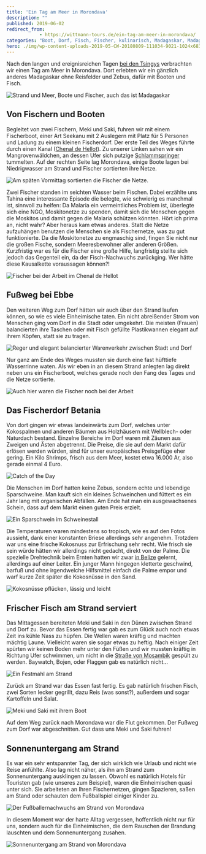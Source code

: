 ```yaml
---
title: 'Ein Tag am Meer in Morondava'
description: ""
published: 2019-06-02
redirect_from: 
            - https://wittmann-tours.de/ein-tag-am-meer-in-morondava/
categories: "Boot, Dorf, Fisch, Fischer, kulinarisch, Madagaskar, Madagaskar, Meer, Morondava, Strand"
hero: ./img/wp-content-uploads-2019-05-CW-20180809-111034-9021-1024x683.jpg
---
```

Nach den langen und ereignisreichen Tagen [bei den Tsingys](http://wittmann-tours.de/die-grossen-und-kleinen-tsingys) verbrachten wir einen Tag am Meer in Morondava. Dort erlebten wir ein gänzlich anderes Madagaskar ohne Reisfelder und Zebus, dafür mit Booten und Fisch.

![Strand und Meer, Boote und Fischer, auch das ist Madagaskar](./img/wp-content-uploads-2019-05-CW-20180809-111034-9021-1024x683.jpg)

<!--more-->

## Von Fischern und Booten

Begleitet von zwei Fischern, Meki und Saki, fuhren wir mit einem Fischerboot, einer Art Seekanu mit 2 Auslegern mit Platz für 5 Personen und Ladung zu einem kleinen Fischerdorf. Der erste Teil des Weges führte durch einen Kanal ([Chenal de Hellot](https://www.openstreetmap.org/way/240815849)). Zu unserer Linken sahen wir ein Mangrovenwäldchen, an dessen Ufer sich putzige [Schlammspringer](https://de.wikipedia.org/wiki/Schlammspringer) tummelten. Auf der rechten Seite lag Morondava, einige Boote lagen bei Niedrigwasser am Strand und Fischer sortierten ihre Netze.

![Am späten Vormittag sortierten die Fischer die Netze.](http://wittmann-tours.de/wp-content/uploads/2019/05/CW-20180809-111757-9044-1024x683.jpg)

Zwei Fischer standen im seichten Wasser beim Fischen. Dabei erzählte uns Tahina eine interessante Episode die belegte, wie schwierig es manchmal ist, sinnvoll zu helfen: Da Malaria ein vermeintliches Problem ist, überlegte sich eine NGO, Moskitonetze zu spenden, damit sich die Menschen gegen die Moskitos und damit gegen die Malaria schützen könnten. Hört ich prima an, nicht wahr? Aber heraus kam etwas anderes. Statt die Netze aufzuhängen benutzen die Menschen sie als Fischernetze, was zu gut funktionierte. Da die Moskitonetze zu engmaschig sind, fingen Sie nicht nur die großen Fische, sondern Meeresbewohner aller anderen Größen. Kurzfristig war es für die Fischer eine große Hilfe, langfristig stellte sich jedoch das Gegenteil ein, da der Fisch-Nachwuchs zurückging. Wer hätte diese Kausalkette voraussagen können?!

![Fischer bei der Arbeit im Chenal de Hellot](./img/wp-content-uploads-2019-05-CW-20180809-110422-9012-1024x683.jpg)

## Fußweg bei Ebbe

Den weiteren Weg zum Dorf hätten wir auch über den Strand laufen können, so wie es viele Einheimische taten. Ein nicht abreißender Strom von Menschen ging vom Dorf in die Stadt oder umgekehrt. Die meisten (Frauen) balancierten ihre Taschen oder mit Fisch gefüllte Plastikwannen elegant auf ihrem Köpfen, statt sie zu tragen.

![Reger und elegant balancierter Warenverkehr zwischen Stadt und Dorf](./img/wp-content-uploads-2019-05-CW-20180809-112825-9062-1024x683.jpg)

Nur ganz am Ende des Weges mussten sie durch eine fast hüfttiefe Wasserrinne waten. Als wir eben in an diesem Strand anlegten lag direkt neben uns ein Fischerboot, welches gerade noch den Fang des Tages und die Netze sortierte.

![Auch hier waren die Fischer noch bei der Arbeit](./img/wp-content-uploads-2019-05-CW-20180809-114035-9074-1024x683.jpg)

## Das Fischerdorf Betania

Von dort gingen wir etwas landeinwärts zum Dorf, welches unter Kokospalmen und anderen Bäumen aus Holzhäusern mit Wellblech- oder Naturdach bestand. Einzelne Bereiche im Dorf waren mit Zäunen aus Zweigen und Ästen abgetrennt. Die Preise, die sie auf dem Markt dafür erlösen werden würden, sind für unser europäisches Preisgefüge eher gering. Ein Kilo Shrimps, frisch aus dem Meer, kostet etwa 16.000 Ar, also gerade einmal 4 Euro.

![Catch of the Day](./img/wp-content-uploads-2019-05-CW-20180809-114408-7603-1024x683.jpg)

Die Menschen im Dorf hatten keine Zebus, sondern echte und lebendige Sparschweine. Man kauft sich ein kleines Schweinchen und füttert es ein Jahr lang mit organischen Abfällen. Am Ende hat man ein ausgewachsenes Schein, dass auf dem Markt einen guten Preis erzielt.

![Ein Sparschwein im Schweinestall](./img/wp-content-uploads-2019-05-KH-20180809-115315-8068-1024x683.jpg)

Die Temperaturen waren mindestens so tropisch, wie es auf den Fotos aussieht, dank einer konstanten Briese allerdings sehr angenehm. Trotzdem war uns eine frische Kokosnuss zur Erfrischung sehr recht. Wie frisch sie sein würde hätten wir allerdings nicht gedacht, direkt von der Palme. Die spezielle Drehtechnik beim Ernten hatten wir zwar [in Belize](http://wittmann-tours.de/die-garifuna-hauptstadt-dangriga/) gelernt, allerdings auf einer Leiter. Ein junger Mann hingegen kletterte geschwind, barfuß und ohne irgendwelche Hilfsmittel einfach die Palme empor und warf kurze Zeit später die Kokosnüsse in den Sand.

![Kokosnüsse pflücken, lässig und leicht](./img/wp-content-uploads-2019-05-CW-20180809-122030-9105-683x1024.jpg)

## Frischer Fisch am Strand serviert

Das Mittagessen bereiteten Meki und Saki in den Dünen zwischen Strand und Dorf zu. Bevor das Essen fertig war gab es zum Glück auch noch etwas Zeit ins kühle Nass zu hüpfen. Die Wellen waren kräftig und machten mächtig Laune. Vielleicht waren sie sogar etwas zu heftig. Nach einiger Zeit spürten wir keinen Boden mehr unter den Füßen und wir mussten kräftig in Richtung Ufer schwimmen, um nicht in die [Straße von Mosambik](https://de.wikipedia.org/wiki/Stra%C3%9Fe_von_Mosambik) gespült zu werden. Baywatch, Bojen, oder Flaggen gab es natürlich nicht…

![Ein Festmahl am Strand](./img/wp-content-uploads-2019-05-APC_1834-768x1024.jpg)

Zurück am Strand war das Essen fast fertig. Es gab natürlich frischen Fisch, zwei Sorten lecker gegrillt, dazu Reis (was sonst?), außerdem und sogar Kartoffeln und Salat.

![Meki und Saki mit ihrem Boot](./img/wp-content-uploads-2019-05-CW-20180809-112712-7602-1024x683.jpg)

Auf dem Weg zurück nach Morondava war die Flut gekommen. Der Fußweg zum Dorf war abgeschnitten. Gut dass uns Meki und Saki fuhren!

## Sonnenuntergang am Strand

Es war ein sehr entspannter Tag, der sich wirklich wie Urlaub und nicht wie Reise anfühlte. Also lag nicht näher, als ihn am Strand zum Sonnenuntergang ausklingen zu lassen. Obwohl es natürlich Hotels für Touristen gab (wie unseres zum Beispiel), waren die Einheimischen quasi unter sich. Sie arbeiteten an Ihren Fischernetzen, gingen Spazieren, saßen am Stand oder schauten dem Fußballspiel einiger Kinder zu.

![Der Fußballernachwuchs am Strand von Morondava](./img/wp-content-uploads-2019-05-CW-20180809-172720-9124-1024x683.jpg)

In diesem Moment war der harte Alltag vergessen, hoffentlich nicht nur für uns, sondern auch für die Einheimischen, die dem Rauschen der Brandung lauschten und dem Sonnenuntergang zusahen.

![Sonnenuntergang am Strand von Morondava](./img/wp-content-uploads-2019-05-CW-20180809-172817-9127-1024x683.jpg)
